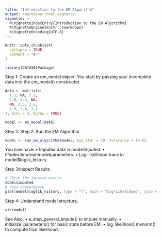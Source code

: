 ```yaml
---
title: "Introduction to the EM Algorithm"
output: rmarkdown::html_vignette
vignette: >
  %\VignetteIndexEntry{Introduction to the EM Algorithm}
  %\VignetteEngine{knitr::rmarkdown}
  %\VignetteEncoding{UTF-8}
---
```


```r
knitr::opts_chunk$set(
  collapse = TRUE,
  comment = "#>"
)
```

```r
library(DATA501Package)
```

Step 1: Create an em_model object.
You start by passing your incomplete data into the em_model() constructor.  

```r
data <- matrix(c(
  1.1, NA, 2.3,
  2.0, 3.4, NA,
  NA, 2.5, 3.6,
  1.9, 2.8, 3.1
), ncol = 3, byrow = TRUE)

model <- em_model(data)
```

Step 2: Step 2: Run the EM Algorithm. 
```r
model <- run_em_algorithm(model, max_iter = 50, tolerance = 1e-5)
```
  
You now have:
	•	Imputed data in model$imputed. 
	•	Final estimates in model$parameters. 
	•	Log-likelihood trace in model$loglik_history. 

Step 3:Inspect Results. 
```r
# Check the imputed matrix
model$imputed
# View convergence
plot(model$loglik_history, type = "l", main = "Log-Likelihood", ylab = "LogLik")

```

Step 4: Understand model structure.  

```r
str(model)
```

See Also. 
	•	e_step_general_impute() to impute manually. 
	•	initialize_parameters() for basic stats before EM. 
	•	log_likelihood_mvnorm() to compute final likelihood. 
	

